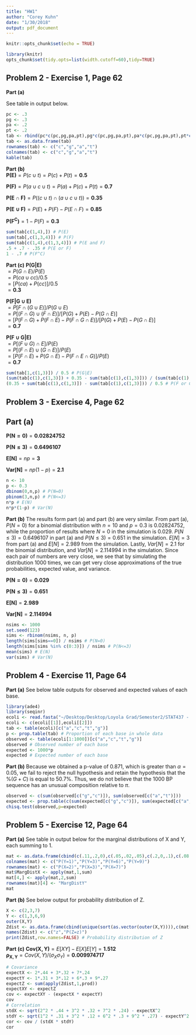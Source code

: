 ```yaml
---
title: "HW1"
author: "Corey Kuhn"
date: "1/30/2018"
output: pdf_document
---
```


\newcommand{\newprob}
    {
    \vskip 1cm
    }
\newcommand{\newln}
    {
    \vskip .1cm
    }

```r
knitr::opts_chunk$set(echo = TRUE)
```

```r
library(knitr)
opts_chunk$set(tidy.opts=list(width.cutoff=60),tidy=TRUE)
```

## Problem 2 - Exercise 1, Page 62

**Part (a)**  

See table in output below.
\newln
```r
pc <- .3
pg <- .3
pa <- .2
pt <- .2
tab <- rbind(pc*c(pc,pg,pa,pt),pg*c(pc,pg,pa,pt),pa*c(pc,pg,pa,pt),pt*c(pc,pg,pa,pt))
tab <- as.data.frame(tab)
rownames(tab) <- c("c","g","a","t")
colnames(tab) <- c("c","g","a","t")
kable(tab)
```  
  
**Part (b)**  
\newln
$\mathbf{P(E)} = P(c \cup t) = P(c) + P(t) = \mathbf{0.5}$

$\mathbf{P(F)} = P(a \cup c \cup t) = P(a) + P(c) + P(t) = \mathbf{0.7}$  

$\mathbf{P(E \cap F)} = P((c \cup t) \cap (a \cup c \cup t)) = \mathbf{0.35}$  

$\mathbf{P(E \cup F)} = P(E) + P(F) - P(E \cap F) = \mathbf{0.85}$  

$\mathbf{P(F^C)} = 1 - P(F) = \mathbf{0.3}$  
\newln
```r
sum(tab[c(1,4),]) # P(E)
sum(tab[,c(1,3,4)]) # P(F)
sum(tab[c(1,4),c(1,3,4)]) # P(E and F)
.5 + .7 - .35 # P(E or F)
1 - .7 # P(F^C)
```

\newprob

**Part (c)** 
\newln
$\mathbf{P(G|E)}$  
$= P(G \cap E) / P(E)$  
$= P(ca \cup cc) / 0.5$  
$= \big[ P(ca) + P(cc) \big] / 0.5$  
$= \mathbf{0.3}$

$\mathbf{P(F|G \cup E)}$  
$= P\big[ F \cap (G \cup E) \big] / P(G \cup E)$  
$= P\big[ (F \cap G) \cup (F \cap E) \big] / \big[ P(G) + P(E) - P(G \cap E) \big]$  
$= \big[ P(F \cap G) + P(F \cap E) - P(F \cap G \cap E) \big] / \big[ P(G) + P(E) - P(G \cap E) \big]$  
$= \mathbf{0.7}$  

$\mathbf{P(F \cup G|E)}$  
$= P\big[ (F \cup G) \cap E \big] / P(E)$  
$= P\big[ (F \cap E) \cup (G \cap E) \big] / P(E)$  
$= \big[ P(F \cap E) + P(G \cap E) - P(F \cap E \cap G) \big] / P(E)$  
$= \mathbf{0.7}$  
\newln
```r
sum(tab[1,c(1,3)]) / 0.5 # P(G|E)
(sum(tab[c(1),c(1,3)]) + 0.35 - sum(tab[c(1),c(1,3)])) / (sum(tab[c(1),c(1,3)]) + sum(tab[c(1,4),]) - sum(tab[c(1),c(1,3)])) # P(F|G or E)
(0.35 + sum(tab[c(1),c(1,3)]) - sum(tab[c(1),c(1,3)])) / 0.5 # P(F or G|E)
```

\newpage

## Problem 3 - Exercise 4, Page 62

**Part (a)** 
---
$\mathbf{P(N=0)} = \mathbf{0.02824752}$  

$\mathbf{P(N \leq 3)} = \mathbf{0.6496107}$  

$\mathbf{E[N]} = np = \mathbf{3}$  

$\mathbf{Var[N]} = np(1-p) = \mathbf{2.1}$  
\newln
```r
n <- 10
p <- 0.3
dbinom(0,n,p) # P(N=0)
pbinom(3,n,p) # P(N<=3)
n*p # E(N)
n*p*(1-p) # Var(N)
```

\newprob

**Part (b)**
\newln
The results form part (a) and part (b) are very similar. From part (a), $P(N=0)$ for a binomial distribution with $n=10$ and $p=0.3$ is 0.02824752, while the proportion of results where $N=0$ in the simulation is 0.029. $P(N \leq 3) = 0.6496107$ in part (a) and $P(N \leq 3) = 0.651$ in the simulation. $E[N] = 3$ from part (a) and $E[N] = 2.989$ from the simulation. Lastly, $Var[N] = 2.1$ for the binomial distribution, and $Var[N] = 2.114994$ in the simulation. Since each pair of numbers are very close, we see that by simulating the distribution 1000 times, we can get very close approximations of the true probabilities, expected value, and variance.  

$\mathbf{P(N=0)} = \mathbf{0.029}$  

$\mathbf{P(N \leq 3)} = \mathbf{0.651}$  

$\mathbf{E[N]} = \mathbf{2.989}$  

$\mathbf{Var[N]} = \mathbf{2.114994}$  

\newln
```r
nsims <- 1000
set.seed(123)
sims <- rbinom(nsims, n, p)
length(sims[sims==0]) / nsims # P(N=0)
length(sims[sims %in% c(0:3)]) / nsims # P(N<=3)
mean(sims) # E(N)
var(sims) # Var(N)
```

\newpage

## Problem 4 - Exercise 11, Page 64

**Part (a)**
\newln
See below table outputs for observed and expected values of each base.  
\newln
```r
library(ade4)
library(seqinr)
ecoli <- read.fasta("~/Desktop/Desktop/Loyola Grad/Semester2/STAT437 - Quantitative Bioinformatics/HW1/AE005174v2.fas")
ecoli <- c(ecoli[[1]],ecoli[[2]])
tab <- table(ecoli)[c("a","c","t","g")]
p <- prop.table(tab) # Proportion of each base in whole data
observed <- table(ecoli[1:1000])[c("a","c","t","g")]
observed # Observed number of each base
expected <- 1000*p
expected # Expected number of each base
```

\newprob

**Part (b)**
\newln
Because we obtained a p-value of 0.871, which is greater than $\alpha = 0.05$, we fail to reject the null hypothesis and retain the hypothesis that the $\%(G+C)$ is equal to 50.7\%. Thus, we do not believe that the 1000 BP sequence has an unusual composition relative to $\pi$.
\newln
```r
observed <- c(sum(observed[c("g","c")]), sum(observed[c("a","t")]))
expected <- prop.table(c(sum(expected[c("g","c")]), sum(expected[c("a","t")])))
chisq.test(observed,p=expected)
```

\newpage

## Problem 5 - Exercise 12, Page 64

**Part (a)**
\newln
See table in output below for the marginal distributions of X and Y, each summing to 1.  
\newln
```r
mat <- as.data.frame(cbind(c(.11,.2,0),c(.05,.02,.05),c(.2,0,.1),c(.08,.1,.09)))
colnames(mat) <- c("P(Y=1)","P(Y=3)","P(Y=6)","P(Y=9)")
rownames(mat) <- c("P(X=2)","P(X=3)","P(X=7)")
mat$MargDistX <- apply(mat,1,sum)
mat[4,] <- apply(mat,2,sum)
rownames(mat)[4] <- "MargDistY"
mat
```

\newprob

**Part (b)**
\newln
See below output for probability distribution of Z.
\newln
```r
X <- c(2,3,7)
Y <- c(1,3,6,9)
outer(X,Y)
Zdist <- as.data.frame(cbind(unique(sort(as.vector(outer(X,Y)))),c(mat[1,1],mat[2,1],mat[1,2],mat[3,1],mat[2,2],mat[1,3],sum(mat[1,4],mat[2,3]),mat[3,2],mat[2,4],mat[3,3],mat[3,4])))
names(Zdist) <- c("z","P(Z=z)")
print(Zdist,row.names=FALSE) # Probability distribution of Z
```

\newprob

**Part (c)**
\newln
$\mathbf{Cov(X,Y)} = E[XY] - E[X]E[Y] = \mathbf{1.512}$  
$\mathbf{\rho_{X,Y}} = Cov(X,Y) / (\sigma_X \sigma_Y) = \mathbf{0.009974717}$  
\newln
```r
# Covariance
expectX <- 2*.44 + 3*.32 + 7*.24
expectY <- 1*.31 + 3*.12 + 6*.3 + 9*.27
expectZ <- sum(apply(Zdist,1,prod))
expectXY <- expectZ
cov <- expectXY - (expectX * expectY)
cov
# Correlation
stdX <- sqrt(2^2 * .44 + 3^2 * .32 + 7^2 * .24) - expectX^2
stdY <- sqrt(1^2 * .31 + 3^2 * .12 + 6^2 * .3 + 9^2 * .27) - expectY^2
cor <- cov / (stdX * stdY) 
cor
```



